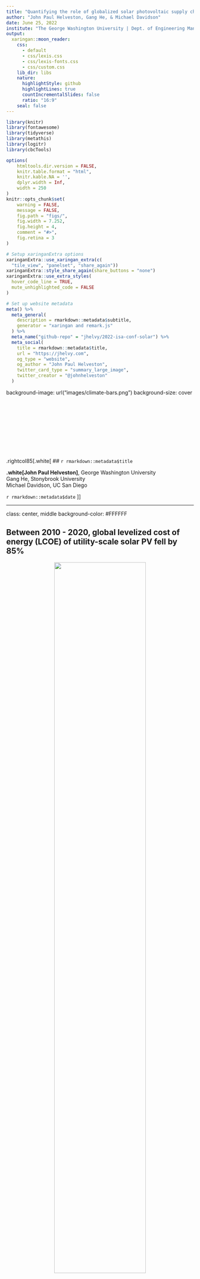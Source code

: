 ```yaml
---
title: "Quantifying the role of globalized solar photovoltaic supply chains in reaching climate targets"
author: "John Paul Helveston, Gang He, & Michael Davidson"
date: June 25, 2022
institute: "The George Washington University | Dept. of Engineering Management and Systems Engineering"
output:
  xaringan::moon_reader:
    css:
      - default
      - css/lexis.css
      - css/lexis-fonts.css
      - css/custom.css
    lib_dir: libs
    nature:
      highlightStyle: github
      highlightLines: true
      countIncrementalSlides: false
      ratio: "16:9"
    seal: false
---
```


```r
library(knitr)
library(fontawesome)
library(tidyverse)
library(metathis)
library(logitr)
library(cbcTools)

options(
    htmltools.dir.version = FALSE,
    knitr.table.format = "html",
    knitr.kable.NA = '',
    dplyr.width = Inf,
    width = 250
)
knitr::opts_chunk$set(
    warning = FALSE,
    message = FALSE,
    fig.path = "figs/",
    fig.width = 7.252,
    fig.height = 4,
    comment = "#>",
    fig.retina = 3
)

# Setup xaringanExtra options
xaringanExtra::use_xaringan_extra(c(
  "tile_view", "panelset", "share_again"))
xaringanExtra::style_share_again(share_buttons = "none")
xaringanExtra::use_extra_styles(
  hover_code_line = TRUE,
  mute_unhighlighted_code = FALSE
)

# Set up website metadata
meta() %>%
  meta_general(
    description = rmarkdown::metadata$subtitle,
    generator = "xaringan and remark.js"
  ) %>%
  meta_name("github-repo" = "jhelvy/2022-isa-conf-solar") %>%
  meta_social(
    title = rmarkdown::metadata$title,
    url = "https://jhelvy.com",
    og_type = "website",
    og_author = "John Paul Helveston",
    twitter_card_type = "summary_large_image",
    twitter_creator = "@johnhelveston"
  )
```

background-image: url("images/climate-bars.png")
background-size: cover

<br><br><br><br><br><br><br><br><br>
.rightcol85[.white[
## `r rmarkdown::metadata$title`

**.white[John Paul Helveston]**, George Washington University<br>
Gang He, Stonybrook University<br>
Michael Davidson, UC San Diego

`r rmarkdown::metadata$date`
]]

---

class: center, middle
background-color: #FFFFFF

## Between 2010 - 2020, global levelized cost of energy (LCOE) of utility-scale solar PV fell by 85%

<center>
<img src="images/cost-world.png" width=70%>
</center>

---

class: center, middle
background-color: #FFFFFF

## China's "gift to the world"

<center>
<img src="images/pv-production.png" width=60%>
</center>

---

class: center, middle
background-color: #FFFFFF

## China's "gift to the world"

.leftcol60[
<center>
<img src="images/pv-production.png" width=100%>
</center>
]

.rightcol40[
China comprises ~70% of global PV manufacturing

.left[
**Response**: 

- US and EU tariffs on imported Chinese PV panels
- June 2022: Biden invokes the Defense Production Act to accelerate US PV manufacturing
]]

---

# .center[Same tensions in every low-carbon technology]

## .center[China is manufacturing leader in almost every sector]

.font120[
Technology | Scale
----|------
Solar Panels | From 1% to 70% (2001 - 2019)
Wind Turbines | 1/3 of global supply (2020)
Electric Vehicles | 51% of global sales (2021)
Lithium-ion Batteries | 70% of global production (76% by 2025)
Nuclear Reactors | From 45 to 88 plants by 2030
]

---

class: middle 

## **Title**:<br>`r rmarkdown::metadata$title`

<br>

## **Translation**:<br>What's the cost of national versus global supply chains?

???

Restricting the free flow of capital, talent, and innovation 

Localizing benefits in terms of growth, employment, and trade surpluses

---

background-color: #FFFFFF

## .center[Learning curve model]

<center>
<img src="images/learning-curve.png" width=65%>
</center>

---

background-color: #FFFFFF

## .center[Learning curve model]

.leftcol60[

<center>
<img src="images/learning-curve.png" width=100%>
</center>

]

.rightcol40[

In context of solar PV:

- X: Cumulative installed cap.
- Y: = Price per kW

<br>

Log transformation:

$$\ln Y = \ln a + b \ln X$$

]

---

## Two-factor learning curve model:

<br>

## $$\ln p_{it} = \ln \alpha_i + \beta_i \ln q_{t} + \gamma_i \ln s_{t} + \varepsilon_{it}$$

<br>

## price ($ / kW) = intercept + installed capacity + silicon price

## for country _i_ and year _t_

---

## Two-factor learning curve model:

<br>

## $$\ln p_{it} = \ln \alpha_i + \beta_i \ln q_{t} + \gamma_i \ln s_{t} + \varepsilon_{it}$$

<br>

## Learning rate:

## $$L_i = 1 - 2^{\beta_i}$$

---



---

background-color: #FFFFFF

<center>
<img src="images/cost-historical.png" width=100%>
</center>

---

background-color: #FFFFFF

<center>
<img src="images/savings-historical.png" width=100%>
</center>

---

background-color: #FFFFFF

<center>
<img src="images/cost-proj.png" width=100%>
</center>

---

background-image: url("images/climate-bars.png")
background-size: cover

<br><br><br><br><br><br><br><br><br><br>
# .white[Thanks!]

.footer-large[.white[
.right[
@johnhelveston `r fa(name = "twitter", fill = "white")`<br>
@jhelvy `r fa(name = "github", fill = "white")`<br>
@jhelvy `r fa(name = "weixin", fill = "white")`<br>
jhelvy.com `r fa(name = "link", fill = "white")`<br>
jph@gwu.edu `r fa(name = "paper-plane", fill = "white")`
]]]

---

class: center, middle, inverse 

# Extra slides

---

<center>
<img src="images/savings-proj.png" width=100%>
</center>
